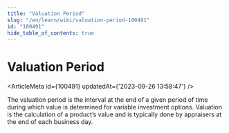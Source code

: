 ```yaml
---
title: "Valuation Period"
slug: "/en/learn/wiki/valuation-period-100491"
id: "100491"
hide_table_of_contents: true
---
```



# Valuation Period

<ArticleMeta id={100491} updatedAt={'2023-09-26 13:58:47'} />
<div className='border-solid border-b border-t-0 my-4 border-[var(--ifm-color-gray-300)]' />

The valuation period is the interval at the end of a given period of time during which value is determined for variable investment options. Valuation is the calculation of a product’s value and is typically done by appraisers at the end of each business day.
